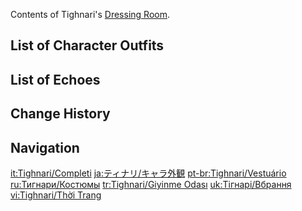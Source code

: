 {{CharacterTabs}}
Contents of Tighnari's [[Dressing Room]].

==List of Character Outfits==
{{Outfits by Category Table|Tighnari Outfits|nocharacter=1}}

==List of Echoes==
{{Echoes by Category Table|Tighnari Echoes|nocharacter=1}}

==Change History==
{{Change History|3.0}}

==Navigation==
{{Character Navbox|Dressing Room}}

[[it:Tighnari/Completi]]
[[ja:ティナリ/キャラ外観]]
[[pt-br:Tighnari/Vestuário]]
[[ru:Тигнари/Костюмы]]
[[tr:Tighnari/Giyinme Odası]]
[[uk:Тігнарі/Вбрання]]
[[vi:Tighnari/Thời Trang]]